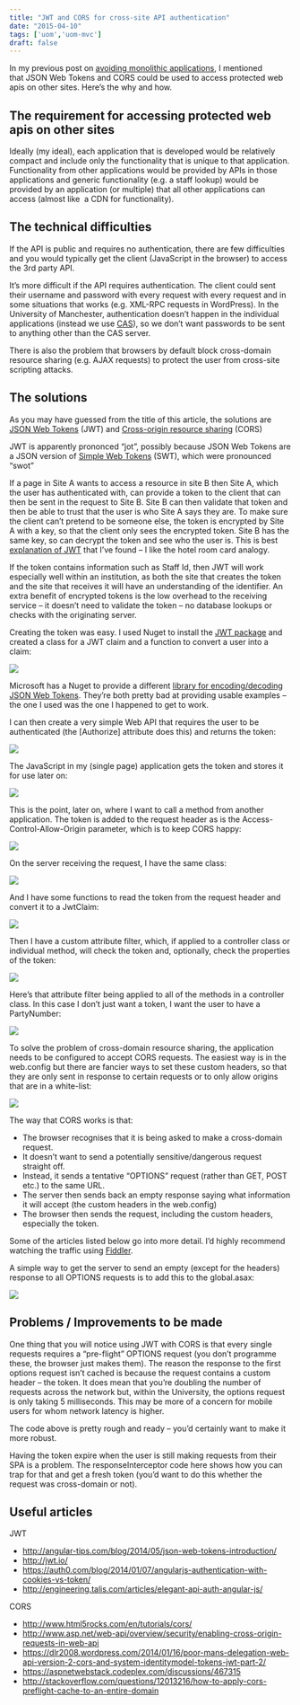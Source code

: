 ```yaml
---
title: "JWT and CORS for cross-site API authentication"
date: "2015-04-10"
tags: ['uom','uom-mvc']
draft: false
---
```


In my previous post on [avoiding monolithic applications](https://mikebarram.wordpress.com/2015/04/10/avoiding-monolithic-applications/), I mentioned that JSON Web Tokens and CORS could be used to access protected web apis on other sites. Here’s the why and how.

## The requirement for accessing protected web apis on other sites

Ideally (my ideal), each application that is developed would be relatively compact and include only the functionality that is unique to that application. Functionality from other applications would be provided by APIs in those applications and generic functionality (e.g. a staff lookup) would be provided by an application (or multiple) that all other applications can access (almost like  a CDN for functionality).

## The technical difficulties

If the API is public and requires no authentication, there are few difficulties and you would typically get the client (JavaScript in the browser) to access the 3rd party API.

It’s more difficult if the API requires authentication. The client could sent their username and password with every request with every request and in some situations that works (e.g. XML-RPC requests in WordPress). In the University of Manchester, authentication doesn’t happen in the individual applications (instead we use [CAS](http://jasig.github.io/cas/)), so we don’t want passwords to be sent to anything other than the CAS server.

There is also the problem that browsers by default block cross-domain resource sharing (e.g. AJAX requests) to protect the user from cross-site scripting attacks.

## The solutions

As you may have guessed from the title of this article, the solutions are [JSON Web Tokens](http://jwt.io/) (JWT) and [Cross-origin resource sharing](http://en.wikipedia.org/wiki/Cross-origin_resource_sharing) (CORS)

JWT is apparently prononced “jot”, possibly because JSON Web Tokens are a JSON version of [Simple Web Tokens](https://msdn.microsoft.com/en-us/library/azure/hh781551.aspx) (SWT), which were pronounced “swot”

If a page in Site A wants to access a resource in site B then Site A, which the user has authenticated with, can provide a token to the client that can then be sent in the request to Site B. Site B can then validate that token and then be able to trust that the user is who Site A says they are. To make sure the client can’t pretend to be someone else, the token is encrypted by Site A with a key, so that the client only sees the encrypted token. Site B has the same key, so can decrypt the token and see who the user is. This is best [explanation of JWT](http://angular-tips.com/blog/2014/05/json-web-tokens-introduction/) that I’ve found – I like the hotel room card analogy.

If the token contains information such as Staff Id, then JWT will work especially well within an institution, as both the site that creates the token and the site that receives it will have an understanding of the identifier. An extra benefit of encrypted tokens is the low overhead to the receiving service – it doesn’t need to validate the token – no database lookups or checks with the originating server.

Creating the token was easy. I used Nuget to install the [JWT package](https://github.com/johnsheehan/jwt) and created a class for a JWT claim and a function to convert a user into a claim:

[![](/static/images/blog/2015/jwt1.png)](/static/images/blog/2015/jwt1.png)

Microsoft has a Nuget to provide a different [library for encoding/decoding JSON Web Tokens](https://www.nuget.org/packages/System.IdentityModel.Tokens.Jwt/). They’re both pretty bad at providing usable examples – the one I used was the one I happened to get to work.

I can then create a very simple Web API that requires the user to be authenticated (the \[Authorize\] attribute does this) and returns the token:

[![](/static/images/blog/2015/jwt2.png)](/static/images/blog/2015/jwt2.png)

The JavaScript in my (single page) application gets the token and stores it for use later on:

[![](/static/images/blog/2015/jwt9.png)](/static/images/blog/2015/jwt9.png)

This is the point, later on, where I want to call a method from another application. The token is added to the request header as is the Access-Control-Allow-Origin parameter, which is to keep CORS happy:

[![](/static/images/blog/2015/jwt10.png)](/static/images/blog/2015/jwt10.png)

On the server receiving the request, I have the same class:

[![](/static/images/blog/2015/jwt3-1024x177-1.png)](/static/images/blog/2015/jwt3-1024x177-1.png)

And I have some functions to read the token from the request header and convert it to a JwtClaim:

[![](/static/images/blog/2015/jwt4.png)](/static/images/blog/2015/jwt4.png)

Then I have a custom attribute filter, which, if applied to a controller class or individual method, will check the token and, optionally, check the properties of the token:

[![](/static/images/blog/2015/jwt5.png)](/static/images/blog/2015/jwt5.png)

Here’s that attribute filter being applied to all of the methods in a controller class. In this case I don’t just want a token, I want the user to have a PartyNumber:

[![](/static/images/blog/2015/jwt6.png)](/static/images/blog/2015/jwt6.png)

To solve the problem of cross-domain resource sharing, the application needs to be configured to accept CORS requests. The easiest way is in the web.config but there are fancier ways to set these custom headers, so that they are only sent in response to certain requests or to only allow origins that are in a white-list:

[![](/static/images/blog/2015/jwt8.png)](/static/images/blog/2015/jwt8.png)

The way that CORS works is that:

- The browser recognises that it is being asked to make a cross-domain request.
- It doesn’t want to send a potentially sensitive/dangerous request straight off.
- Instead, it sends a tentative “OPTIONS” request (rather than GET, POST etc.) to the same URL.
- The server then sends back an empty response saying what information it will accept (the custom headers in the web.config)
- The browser then sends the request, including the custom headers, especially the token.

Some of the articles listed below go into more detail. I’d highly recommend watching the traffic using [Fiddler](http://www.telerik.com/fiddler).

A simple way to get the server to send an empty (except for the headers) response to all OPTIONS requests is to add this to the global.asax:

[![](/static/images/blog/2015/jwt7.png)](/static/images/blog/2015/jwt7.png)

## Problems / Improvements to be made

One thing that you will notice using JWT with CORS is that every single requests requires a “pre-flight” OPTIONS request (you don’t programme these, the browser just makes them). The reason the response to the first options request isn’t cached is because the request contains a custom header – the token. It does mean that you’re doubling the number of requests across the network but, within the University, the options request is only taking 5 milliseconds. This may be more of a concern for mobile users for whom network latency is higher.

The code above is pretty rough and ready – you’d certainly want to make it more robust.

Having the token expire when the user is still making requests from their SPA is a problem. The responseInterceptor code here shows how you can trap for that and get a fresh token (you’d want to do this whether the request was cross-domain or not).

## Useful articles

JWT

- http://angular-tips.com/blog/2014/05/json-web-tokens-introduction/
- http://jwt.io/
- https://auth0.com/blog/2014/01/07/angularjs-authentication-with-cookies-vs-token/
- http://engineering.talis.com/articles/elegant-api-auth-angular-js/

CORS

- http://www.html5rocks.com/en/tutorials/cors/
- http://www.asp.net/web-api/overview/security/enabling-cross-origin-requests-in-web-api
- https://dlr2008.wordpress.com/2014/01/16/poor-mans-delegation-web-api-version-2-cors-and-system-identitymodel-tokens-jwt-part-2/
- https://aspnetwebstack.codeplex.com/discussions/467315
- http://stackoverflow.com/questions/12013216/how-to-apply-cors-preflight-cache-to-an-entire-domain